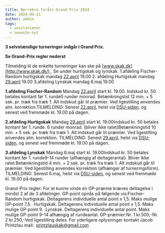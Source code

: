 ```yaml
---
title: Nørrebro forårs-Grand Prix 2024
date: 2024-04-21
author: admin
tags:
  - invitationer
  - seneste-nyt
---
```

**3 selvstændige turneringer indgår i Grand Prix.**

**Se Grand-Prix regler nederst**

Tilmelding til de enkelte turneringer kan ske på [www.skak.dk](http://www.skak.dk/) . Se under hurtigskak og lynskak. 1.afdeling Fischer-Random hurtigskak mandag [22.april](22.april) 19.00 2. afdeling Hurtigskak mandag [29.april](29.april) 19.00 3.afdeling Lynskak mandag 6.maj 19.00 

**1.afdeling Fischer-Random** Mandag [22.april](22.april) start kl. 19.00. Indskud kr. 50 betales kontant før 1. runde5 runder monrad. Betænkningstid 12 min. + 5 sek. pr. træk fra træk 1. Alt indskud går til præmier. Ved ligestilling anvendes alm. korrektion.TILMELDING: Senest [22.april](22.april), helst via [DSU-siden](https://turnering.skak.dk/TournamentActive/Details?tourId=28812), og senest ved fremmøde kl. 19.00 på dagen.  

**2.afdeling Hurtigskak** Mandag [29.april](29.april) start kl. 19.00Indskud kr. 50 betales kontant før 1. runde. 6 runder monrad. (bliver ikke ratet)Betænkningstid 10 min. + 5 sek. pr. træk fra træk 1. Alt indskud går til præmier. Ved ligestilling anvendes alm. korrektion. TILMELDING: Senest [29.april](29.april), helst via [DSU-siden](https://turnering.skak.dk/TournamentActive/Details?tourId=28813), og senest ved fremmøde kl. 19.00 på dagen.  

**3.afdeling Lynskak** Mandag 6.maj start kl. 19.00Indskud kr. 50 betales kontant før 1. runde9-14 runder (afhængig af deltagerantal). Bliver ikke ratet.Betænkningstid 4 min. + 2 sek. pr. træk fra træk 1. Alt indskud går til præmier. Ved ligestilling anvendes korrektion (afhænger af turneringsform). TILMELDING: Senest 6.maj, helst via [DSU-siden](https://turnering.skak.dk/TournamentActive/Details?tourId=28814), og senest ved fremmøde kl. 19.00 på dagen.  

Grand-Prix regler: For at kunne vinde en GP-præmie kræves deltagelse i mindst 2 af de 3 afdelinger. GP-point opnås på følgende vis:Fischer-Random hurtigskak. Deltagerens individuelle antal point x 1,5. Maks mulige GP-point 7,5.  Hurtigskak. Deltagerens individuelle antal point x 1,5. Maks mulige GP-point 9.  Lynskak. Deltagerens individuelle antal point. Maks mulige GP-point 9-14 afhængig af rundeantal. GP-præmier:Nr. 1 kr.500,-Nr. 2 kr.250,-Ved ligestilling deles. For yderligere oplysninger kontakt Jacob Printzlau mail:  [printzlauskak@gmail.com](mailto:printzlauskak@gmail.com)
